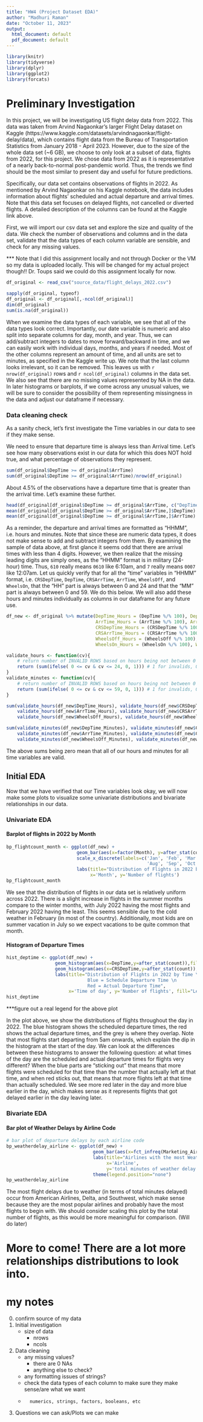```yaml
---
title: "HW4 (Project Dataset EDA)"
author: "Madhuri Raman"
date: "October 11, 2023"
output:
  html_document: default
  pdf_document: default
---
```


```r
library(knitr)
library(tidyverse)
library(dplyr)
library(ggplot2)
library(forcats)
```

# Preliminary Investigation

In this project, we will be investigating US flight delay data from 2022. This data was taken from Arvind Nagaonkar's larger Flight Delay dataset on Kaggle (https://www.kaggle.com/datasets/arvindnagaonkar/flight-delay/data), which contains flight data from the Bureau of Transportation Statistics from January 2018 - April 2023. However, due to the size of the whole data set (~6 GB), we choose to only look at a subset of data, flights from 2022, for this project. We chose data from 2022 as it is representative of a nearly back-to-normal post-pandemic world. Thus, the trends we find should be the most similar to present day and useful for future predictions. 

Specifically, our data set contains observations of flights in 2022. As mentioned by Arvind Nagaonkar on his Kaggle notebook, the data includes information about flights' scheduled and actual departure and arrival times. Note that this data set focuses on delayed flights, not cancelled or diverted flights. A detailed description of the columns can be found at the Kaggle link above.

First, we will import our csv data set and explore the size and quality of the data. We check the number of observations and columns and in the data set, validate that the data types of each column variable are sensible, and check for any missing values.

*** Note that I did this assignment locally and not through Docker or the VM so my data is uploaded locally. This will be changed for my actual project though!! Dr. Toups said we could do this assignment locally for now.

```r

df_original <- read_csv("source_data/flight_delays_2022.csv")

```


```r

sapply(df_original, typeof)
df_original <- df_original[,-ncol(df_original)]
dim(df_original)
sum(is.na(df_original))

```

When we examine the data types of each variable, we see that all of the data types look correct. Importantly, our date variable is numeric and also split into separate columns for day, month, and year. Thus, we can add/subtract integers to dates to move forward/backward in time, and we can easily work with individual days, months, and years if needed. Most of the other columns represent an amount of time, and all units are set to minutes, as specified in the Kaggle write up. We note that the last column looks irrelevant, so it can be removed. This leaves us with `r nrow(df_original)` rows and `r ncol(df_original)` columns in the data set. We also see that there are no missing values represented by NA in the data. In later histograms or barplots, if we come across any unusual values, we will be sure to consider the possibility of them representing missingness in the data and adjust our dataframe if necessary.

### Data cleaning check

As a sanity check, let's first investigate the Time variables in our data to see if they make sense.

We need to ensure that departure time is always less than Arrival time. Let's see how many observations exist in our data for which this does NOT hold true, and what percentage of observations they represent. 

```r

sum(df_original$DepTime >= df_original$ArrTime)
sum(df_original$DepTime >= df_original$ArrTime)/nrow(df_original)

```

About 4.5% of the observations have a departure time that is greater than the arrival time. Let's examine these further.

```r

head(df_original[df_original$DepTime >= df_original$ArrTime, c("DepTime", "ArrTime")])
mean(df_original[df_original$DepTime >= df_original$ArrTime,]$DepTime)
mean(df_original[df_original$DepTime >= df_original$ArrTime,]$ArrTime)
```

As a reminder, the departure and arrival times are formatted as "HHMM", i.e. hours and minutes. Note that since these are numeric data types, it does not make sense to add and subtract integers from them. By examining the sample of data above, at first glance it seems odd that there are arrival times with less than 4 digits. However, we then realize that the missing leading digits are simply ones, as the "HHMM" format is in military (24-hour) time. Thus, `610` really means `0610` like 6:10am, and `7` really means `0007` like 12:07am. Let us quickly verify that for all the "time" variables in "HHMM" format, i.e. `CRSDepTime`, `DepTime`, `CRSArrTime`, `ArrTime`, `WheelsOff`, and `WheelsOn`, that the "HH" part is always between 0 and 24 and that the "MM" part is always between 0 and 59. We do this below. We will also add these hours and minutes individually as columns in our dataframe for any future use.

```r

df_new <- df_original %>% mutate(DepTime_Hours = (DepTime %/% 100), DepTime_Minutes = (DepTime %% 100),
                                 ArrTime_Hours = (ArrTime %/% 100), ArrTime_Minutes = (ArrTime %% 100),
                                 CRSDepTime_Hours = (CRSDepTime %/% 100), CRSDepTime_Minutes = (CRSDepTime %% 100),
                                 CRSArrTime_Hours = (CRSArrTime %/% 100), CRSArrTime_Minutes = (CRSArrTime %% 100),
                                 WheelsOff_Hours = (WheelsOff %/% 100), WheelsOff_Minutes = (WheelsOff %% 100),
                                 WheelsOn_Hours = (WheelsOn %/% 100), WheelsOn_Minutes = (WheelsOn %% 100))

validate_hours <- function(cv){
    # return number of INVALID ROWS based on hours being not between 0 and 24 inclusive
    return (sum(ifelse( 0 <= cv & cv <= 24, 0, 1))) # 1 for invalids, 0 for valids
}
validate_minutes <- function(cv){
    # return number of INVALID ROWS based on hours being not between 0 and 24 inclusive
    return (sum(ifelse( 0 <= cv & cv <= 59, 0, 1))) # 1 for invalids, 0 for valids
}

sum(validate_hours(df_new$DepTime_Hours), validate_hours(df_new$CRSDepTime_Hours), 
    validate_hours(df_new$ArrTime_Hours), validate_hours(df_new$CRSArrTime_Hours), 
    validate_hours(df_new$WheelsOff_Hours), validate_hours(df_new$WheelsOn_Hours))

sum(validate_minutes(df_new$DepTime_Minutes), validate_minutes(df_new$CRSDepTime_Minutes), 
    validate_minutes(df_new$ArrTime_Minutes), validate_minutes(df_new$CRSArrTime_Minutes), 
    validate_minutes(df_new$WheelsOff_Minutes), validate_minutes(df_new$WheelsOn_Minutes))

```

The above sums being zero mean that all of our hours and minutes for all time variables are valid.

## Initial EDA

Now that we have verified that our Time variables look okay, we will now make some plots to visualize some univariate distributions and bivariate relationships in our data.

### Univariate EDA

#### Barplot of flights in 2022 by Month

```r

bp_flightcount_month <- ggplot(df_new) + 
                          geom_bar(aes(x=factor(Month), y=after_stat(count)),fill='tomato2') +
                          scale_x_discrete(labels=c('Jan', 'Feb', 'Mar', 'Apr', 'May', 'Jun', 'Jul',
                                                    'Aug', 'Sep', 'Oct', 'Nov', 'Dec')) +
                          labs(title="Distribution of Flights in 2022 by Month", 
                               x='Month', y='Number of flights')
bp_flightcount_month
```

We see that the distribution of flights in our data set is relatively uniform across 2022. There is a slight increase in flights in the summer months compare to the winter months, with July 2022 having the most flights and February 2022 having the least. This seems sensible due to the cold weather in February (in most of the country). Additionally, most kids are on summer vacation in July so we expect vacations to be quite common that month.

#### Histogram of Departure Times

```r

hist_deptime <- ggplot(df_new) + 
                  geom_histogram(aes(x=DepTime,y=after_stat(count)),fill='tomato2', alpha=0.5) +
                  geom_histogram(aes(x=CRSDepTime,y=after_stat(count)),fill='turquoise1', alpha=0.3) +
                  labs(title="Distribution of Flights in 2022 by Time \n 
                              Blue = Schedule Departure Time \n 
                              Red = Actual Departure Time", 
                       x='Time of day', y='Number of flights', fill="Legend") 
hist_deptime

```
***figure out a real legend for the above plot

In the plot above, we show the distributions of flights throughout the day in 2022. The blue histogram shows the scheduled departure times, the red shows the actual departure times, and the grey is where they overlap. Note that most flights start departing from 5am onwards, which explain the dip in the histogram at the start of the day. We can look at the differences between these histograms to answer the following question: at what times of the day are the scheduled and actual departure times for flights very different? When the blue parts are "sticking out" that means that more flights were scheduled for that time than the number that actually left at that time, and when red sticks out, that means that more flights left at that time than actually scheduled. We see more red later in the day and more blue earlier in the day, which makes sense as it represents flights that got delayed earlier in the day leaving later.

### Bivariate EDA

#### Bar plot of Weather Delays by Airline Code

```r
# bar plot of departure delays by each airline code
bp_weatherdelay_airline <- ggplot(df_new) + 
                                geom_bar(aes(x=fct_infreq(Marketing_Airline_Network), fill=sum(WeatherDelay))) +
                                labs(title="Airlines with the most Weather Delay in 2022", 
                                     x='Airline', 
                                     y='total minutes of weather delay ') + 
                                theme(legend.position="none")
bp_weatherdelay_airline
```

The most flight delays due to weather (in terms of total minutes delayed) occur from American Airlines, Delta, and Southwest, which make sense because they are the most popular airlines and probably have the most flights to begin with. We should consider scaling this plot by the total number of flights, as this would be more meaningful for comparison. (Will do later)


# More to come! There are a lot more relationships distributions to look into.


# my notes

0. confirm source of my data
1. Initial investigation
    - size of data
        - nrows
        - ncols
2. Data cleaning
    - any missing values?
        - there are 0 NAs
        - anything else to check?
    - any formatting issues of strings?
    - check the data types of each column to make sure they make sense/are what we want
    -       numerics, strings, factors, booleans, etc
        
3. Questions we can ask/Plots we can make



